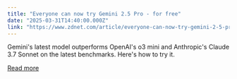 ```yaml
---
title: "Everyone can now try Gemini 2.5 Pro - for free"
date: "2025-03-31T14:40:00.000Z"
link: "https://www.zdnet.com/article/everyone-can-now-try-gemini-2-5-pro-for-free/"
---
```


Gemini's latest model outperforms OpenAI's o3 mini and Anthropic's Claude 3.7 Sonnet on the latest benchmarks. Here's how to try it.

[Read more](https://www.zdnet.com/article/everyone-can-now-try-gemini-2-5-pro-for-free/)
